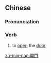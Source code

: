 {{also|开门}}
==Chinese==
{{zh-forms|s=开门}}

===Pronunciation===
{{zh-pron
|m=kāimén
|c=hoi1 mun4
|h=pfs=khôi-mùn
|mn=khui-mn̂g
|cat=v
}}

===Verb===
{{zh-verb}}

# to [[open]] the [[door]]

[[zh-min-nan:開門]]